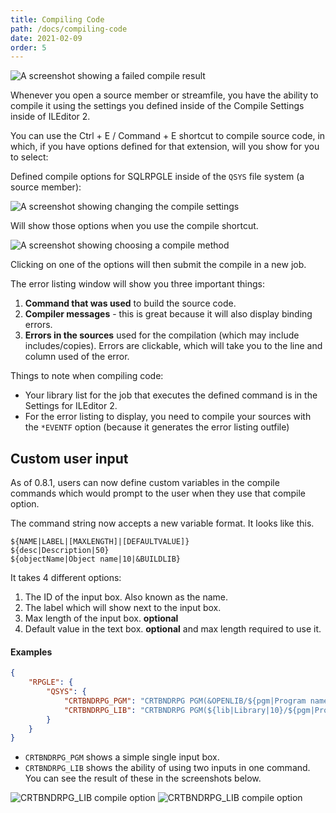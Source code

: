 ```yaml
---
title: Compiling Code
path: /docs/compiling-code
date: 2021-02-09
order: 5
---
```


![A screenshot showing a failed compile result](./compiling-1.png)

Whenever you open a source member or streamfile, you have the ability to compile it using the settings you defined inside of the Compile Settings inside of ILEditor 2.

You can use the Ctrl + E / Command + E shortcut to compile source code, in which, if you have options defined for that extension, will you show for you to select:

Defined compile options for SQLRPGLE inside of the `QSYS` file system (a source member):

![A screenshot showing changing the compile settings](./compiling-2.png)

Will show those options when you use the compile shortcut.

![A screenshot showing choosing a compile method](./compiling-3.png)

Clicking on one of the options will then submit the compile in a new job.

The error listing window will show you three important things:

1. **Command that was used** to build the source code.
2. **Compiler messages** - this is great because it will also display binding errors.
3. **Errors in the sources** used for the compilation (which may include includes/copies). Errors are clickable, which will take you to the line and column used of the error.

Things to note when compiling code:

- Your library list for the job that executes the defined command is in the Settings for ILEditor 2.
- For the error listing to display, you need to compile your sources with the `*EVENTF` option (because it generates the error listing outfile)

## Custom user input

As of 0.8.1, users can now define custom variables in the compile commands which would prompt to the user when they use that compile option.

The command string now accepts a new variable format. It looks like this.

```
${NAME|LABEL|[MAXLENGTH]|[DEFAULTVALUE]}
${desc|Description|50}
${objectName|Object name|10|&BUILDLIB}
```

It takes 4 different options:

1. The ID of the input box. Also known as the name.
2. The label which will show next to the input box.
3. Max length of the input box. **optional**
4. Default value in the text box. **optional** and max length required to use it.

#### Examples

```json
{
    "RPGLE": {
        "QSYS": {
            "CRTBNDRPG_PGM": "CRTBNDRPG PGM(&OPENLIB/${pgm|Program name|10}) SRCFILE(&OPENLIB/&OPENSPF) SRCMBR(&OPENMBR) OPTION(*EVENTF) DBGVIEW(*SOURCE)",
            "CRTBNDRPG_LIB": "CRTBNDRPG PGM(${lib|Library|10}/${pgm|Program name|10}) SRCFILE(&OPENLIB/&OPENSPF) SRCMBR(&OPENMBR) OPTION(*EVENTF) DBGVIEW(*SOURCE)",
        }
    }
}
```

* `CRTBNDRPG_PGM` shows a simple single input box.
* `CRTBNDRPG_LIB` shows the ability of using two inputs in one command. You can see the result of these in the screenshots below.

![CRTBNDRPG_LIB compile option](./custom-input.png)
![CRTBNDRPG_LIB compile option](./custom-input-result.png)